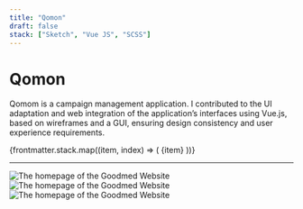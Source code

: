 ```yaml
---
title: "Qomon"
draft: false
stack: ["Sketch", "Vue JS", "SCSS"]
---
```




# Qomon

<p class="intro">
  Qomom is a campaign management application. I contributed to the UI adaptation and web integration of the application’s interfaces using Vue.js, based on wireframes and a GUI, ensuring design consistency and user experience requirements.
</p>

<div class="tag-container">
  {frontmatter.stack.map((item, index) => (
    <span class="tag" key={index}>
      {item}
    </span>
  ))}
</div>

<hr />

<div class="container" style={{ display: "grid", gap: "4rem" }}>
  <section>
    <Card caption="The homepage of the Goodmed Website">
      <div class="card-wrapper">
        <Image
          src={goodmedWebsite}
          class="img-shadow"
          alt="The homepage of the Goodmed Website"
        />
      </div>
    </Card>
  </section>
  <section>
    <Card caption="The homepage of the Goodmed Website">
      <div class="card-wrapper">
        <Image
          src={goodmedWebsite}
          class="img-shadow"
          alt="The homepage of the Goodmed Website"
        />
      </div>
    </Card>
  </section>
  <section>
    <Card caption="The homepage of the Goodmed Website">
      <div class="card-wrapper">
        <Image
          src={goodmedWebsite}
          class="img-shadow"
          alt="The homepage of the Goodmed Website"
        />
      </div>
    </Card>
  </section>
</div>
